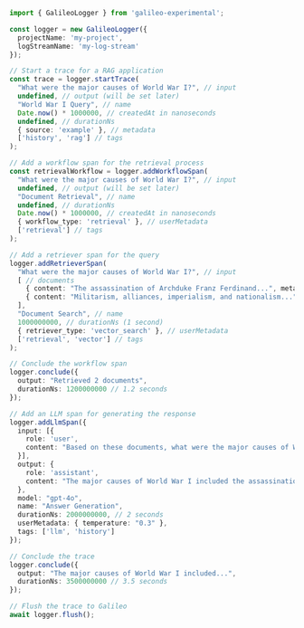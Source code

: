 ```typescript TypeScript
import { GalileoLogger } from 'galileo-experimental';

const logger = new GalileoLogger({
  projectName: 'my-project',
  logStreamName: 'my-log-stream'
});

// Start a trace for a RAG application
const trace = logger.startTrace(
  "What were the major causes of World War I?", // input
  undefined, // output (will be set later)
  "World War I Query", // name
  Date.now() * 1000000, // createdAt in nanoseconds
  undefined, // durationNs
  { source: 'example' }, // metadata
  ['history', 'rag'] // tags
);

// Add a workflow span for the retrieval process
const retrievalWorkflow = logger.addWorkflowSpan(
  "What were the major causes of World War I?", // input
  undefined, // output (will be set later)
  "Document Retrieval", // name
  undefined, // durationNs
  Date.now() * 1000000, // createdAt in nanoseconds
  { workflow_type: 'retrieval' }, // userMetadata
  ['retrieval'] // tags
);

// Add a retriever span for the query
logger.addRetrieverSpan(
  "What were the major causes of World War I?", // input
  [ // documents
    { content: "The assassination of Archduke Franz Ferdinand...", metadata: { source: "history.txt" } },
    { content: "Militarism, alliances, imperialism, and nationalism...", metadata: { source: "causes.txt" } }
  ],
  "Document Search", // name
  1000000000, // durationNs (1 second)
  { retriever_type: 'vector_search' }, // userMetadata
  ['retrieval', 'vector'] // tags
);

// Conclude the workflow span
logger.conclude({
  output: "Retrieved 2 documents",
  durationNs: 1200000000 // 1.2 seconds
});

// Add an LLM span for generating the response
logger.addLlmSpan({
  input: [{ 
    role: 'user', 
    content: "Based on these documents, what were the major causes of World War I? Documents: [...]" 
  }],
  output: { 
    role: 'assistant', 
    content: "The major causes of World War I included the assassination of Archduke Franz Ferdinand, militarism, alliances, imperialism, and nationalism..." 
  },
  model: "gpt-4o",
  name: "Answer Generation",
  durationNs: 2000000000, // 2 seconds
  userMetadata: { temperature: "0.3" },
  tags: ['llm', 'history']
});

// Conclude the trace
logger.conclude({
  output: "The major causes of World War I included...",
  durationNs: 3500000000 // 3.5 seconds
});

// Flush the trace to Galileo
await logger.flush(); 
```